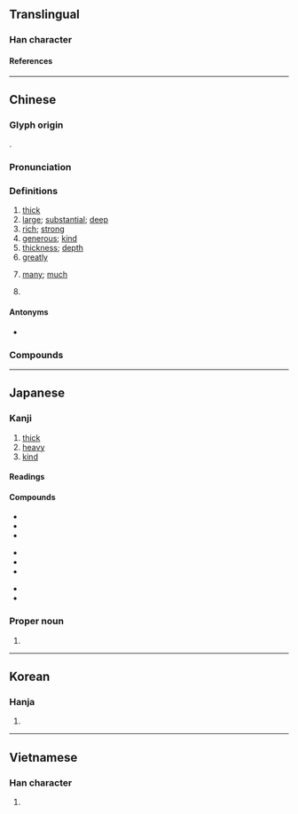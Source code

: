 {{character info}}
==Translingual==

===Han character===
{{stroke order|strokes=9}}
{{Han char|rn=27|rad=厂|as=07|sn=9|four=71247|canj=MAND|ids=⿸厂⿱日子}}

====References====
{{Han ref|kx=0161.260|dkj=02949|dj=0368.060|hdz=10072.060|uh=539A}}

----

==Chinese==
{{zh-forms|alt=垕}}

===Glyph origin===
{{Han etym}}
{{Han compound|厂|𣆪|ls=ic}}.

===Pronunciation===
{{zh-pron
|m=hòu
|dg=ху3
|c=hau5
|c-t=heu4
|h=pfs=heu
|md=gâu/hâiu
|md_note=gâu - colloquial; hâiu - literary
|mn=qz:hiǒ/tw,xm,zz:hō͘/qz:kǎu/tw,xm,zz:kāu
|mn_note=hiǒ/hō͘ - literary; kǎu/kāu - vernacular
|mn-t=gao6
|w=3hheu
|mc=y
|oc=y
|ca=LL-Q9186-Justinrleung-厚.wav
|cat=a,n,adv,pn
}}

===Definitions===
{{zh-hanzi}}

# [[thick]]
# [[large]]; [[substantial]]; [[deep]]
# [[rich]]; [[strong]]
# [[generous]]; [[kind]]
# [[thickness]]; [[depth]]
# [[greatly]]
# {{lb|zh|Min Nan}} [[many]]; [[much]]
# {{zh-div|鎮}} {{place|zh|t=Hou|town|county/Lantian|sub-provincial city/Xi'an|province/Shaanxi|c/China}}

====Antonyms====
* {{zh-l|薄|thin}}

===Compounds===
{{zh-der|交厚|仁厚|優厚|卑禮厚幣|卑辭厚禮|厚交|厚今薄古|厚利|厚厚敦敦|厚古薄今|厚味|厚味臘毒|厚墩墩|厚壁組織|厚實|厚度|厚彼薄此|厚待|厚德|厚德載物|厚德載福|厚恩|厚情|厚意|厚愛|厚擾|厚望|厚朴|厚此薄彼|厚澤|厚生|厚生省|厚皮香|厚祿|厚祿高官|厚禮|厚秩|厚糈|厚臉皮|厚葬|厚薄|厚誣|厚誼|厚貌深情|厚貺|厚載|厚遇|厚道|厚酬|厚重|厚顏|厚顏無恥|厚黑學|含蓄渾厚|和厚|多藏厚亡|天高地厚|宅心仁厚|宅心忠厚|官高祿厚|富厚|寬厚|尊官厚祿|嵩厚|席豐履厚|幣厚言甘|得天獨厚|德厚|德厚流光|忠厚|忠厚老實|憨厚|才高行厚|扳厚|敦厚|未可厚非|樸厚|民淳俗厚|沉厚|沉厚寡言|深厚|深情厚誼|淳厚|渾厚|溫厚|溫柔敦厚|濃厚|無可厚非|爛忠厚|甘言厚幣|甘言厚禮|相厚|積厚流光|節用厚生|篤厚|純厚|膏粱厚味|臉皮厚|薄厚|親厚|謙厚|謙恭厚道|謹厚|豐功厚利|豐厚|質直渾厚|醇厚|重厚|重厚少文|雄厚|面皮厚|高位厚祿|高天厚地|高官厚祿|高情厚意|高情厚愛|高情厚誼|高爵厚祿|坤厚|厚坪}}

----

==Japanese==

===Kanji===
{{ja-kanji|grade=5|rs=厂07}}

# [[thick]]
# [[heavy]]
# [[kind]]

====Readings====
{{ja-readings
|goon=こう
|kanon=こう
|kun=あつ-い, あつ, あか
|nanori=あ, あっ
}}

====Compounds====
{{top3}}
* {{ja-r|温厚|おんこう}}
* {{ja-r|厚顔無恥|こうがんむち}}
* {{ja-r|深厚|しんこう}}
{{mid3}}
* {{ja-r|厚生|こうせい}}
* {{ja-r|厚労省|こうろうしょう}}
* {{ja-r|厚労相|こうろうしょう}}
{{mid3}}
* {{ja-r|氷厚|ひょうこう}}
* {{ja-r|厚紙|あつがみ}}
{{bottom}}

===Proper noun===
{{ja-pos|あつし|proper}}

# {{given name|ja|male|sort=あつし}}

----

==Korean==

===Hanja===
{{ko-hanja|후}}

# {{rfdef|ko|sort=厂07}}

----

==Vietnamese==

===Han character===
{{vi-readings|reading=[[hậu]]|rs=厂07}}

# {{rfdef|vi|sort=厂07}}